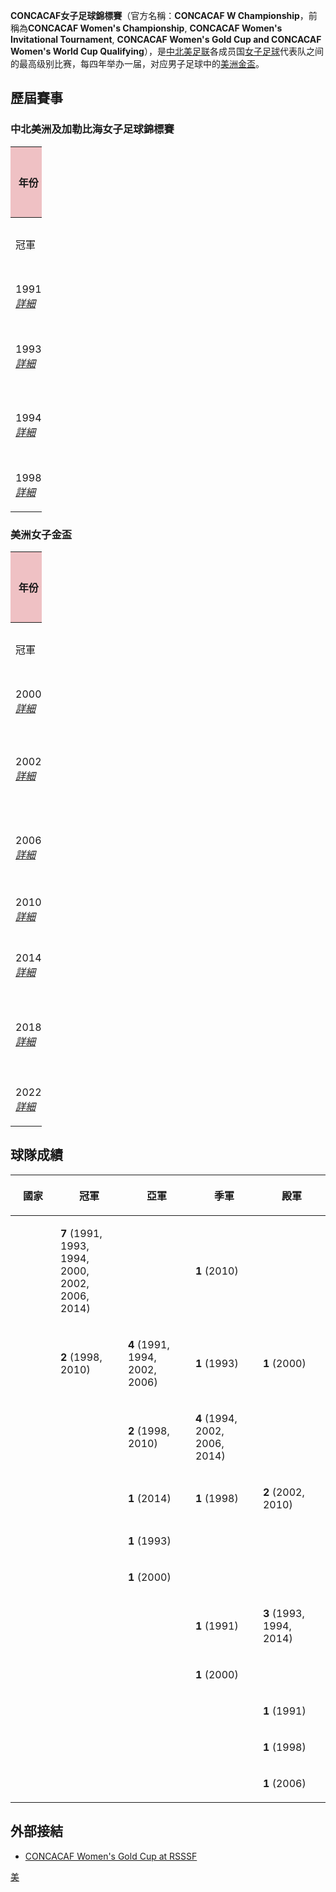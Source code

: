 {{infobox football tournament
| logo = 
| current = 
| founded = 1991年
| abolished = 
| region = [[北美洲|北美洲]] ([[中北美洲及加勒比海足球協會|CONCACAF]])
| number of teams = 8 隊
| current champions = {{fbw|USA}}（第 6 次）
| most successful team = {{fbw|USA}}（6 次）
| website = 
}}
'''CONCACAF女子足球錦標賽'''（官方名稱：'''CONCACAF W Championship'''，前稱為'''CONCACAF Women's Championship''', '''CONCACAF Women's Invitational Tournament''', '''CONCACAF Women's Gold Cup and CONCACAF Women's World Cup Qualifying'''），是[[中北美足联|中北美足联]]各成员国[[女子足球|女子足球]]代表队之间的最高级别比赛，每四年举办一届，对应男子足球中的[[美洲金盃|美洲金盃]]。

== 歷屆賽事 ==
=== 中北美洲及加勒比海女子足球錦標賽 ===
{| border="1" style="border-collapse:collapse; font-size:100%;" cellpadding="3" cellspacing="0" width="100%"
|- 
!rowspan="2" width="5%" style="background:#EFC1C4" |年份
!rowspan="2" width="9%" style="background:#EFC1C4" |主辦國
!rowspan="6" width="1%" |
!colspan="3" style="background:#EFC1C4" |決賽
!rowspan="6" width="1%" |
!colspan="3" style="background:#EFC1C4" |季軍戰
!rowspan="6" width="1%" |
!rowspan="2" width="6%" style="background:#EFC1C4" |參賽<br>隊數
|-
!width="15%" bgcolor=gold|冠軍
!width="9%"|比數
!width="15%" bgcolor=silver|亞軍
!width="15%" bgcolor=a67d3d|季軍
!width="9%"|比數
!width="15%" bgcolor=9acdff|殿軍

|- align=center bgcolor=#FFF0FF
|1991<br />''[[1991年中北美洲及加勒比海女子足球錦標賽|詳細]]''
|{{flag|HAI}}
|'''{{fbw-big|USA}}'''
|'''5–0'''
|{{fbw-big|CAN}}
|{{fbw-big|TRI}}
|'''4–2'''
|{{fbw-big|HAI}}
| 8

|- align=center bgcolor=#FFD4E4
|1993<br />''[[1993年中北美洲及加勒比海女子足球錦標賽|詳細]]''
|{{flag|USA}}
|'''{{fbw-big|USA}}'''
|'''小組賽'''
|{{fbw-big|NZL}}
|{{fbw-big|CAN}}
|'''小組賽'''
|{{fbw-big|TRI}}
| 4

|- align=center bgcolor=#FFF0FF
|1994<br />''[[1994年中北美洲及加勒比海女子足球錦標賽|詳細]]''
|{{flag|CAN}}
|'''{{fbw-big|USA}}'''
|'''小組賽'''
|{{fbw-big|CAN}}
|{{fbw-big|MEX}}
|'''小組賽'''
|{{fbw-big|TRI}}
| 5

|- align=center bgcolor=#FFD4E4
|1998<br />''[[1998年中北美洲及加勒比海女子足球錦標賽|詳細]]''
|{{flag|CAN}}
|'''{{fbw-big|CAN}}'''
|'''1–0'''
|{{fbw-big|MEX}}
|{{fbw-big|CRC}}
|'''4–0'''
|{{fbw-big|GUA}}
| 10
|}

=== 美洲女子金盃 ===
{| border="1" style="border-collapse:collapse; font-size:100%;" cellpadding="3" cellspacing="0" width="100%"
|- 
!rowspan="2" width="5%" style="background:#EFC1C4" |年份
!rowspan="2" width="9%" style="background:#EFC1C4" |主辦國
!rowspan="8" width="1%" |
!colspan="3" style="background:#EFC1C4" |決賽
!rowspan="8" width="1%" |
!colspan="3" style="background:#EFC1C4" |季軍戰
!rowspan="8" width="1%" |
!rowspan="2" width="6%" style="background:#EFC1C4" |參賽<br>隊數
|-
!width="15%" bgcolor=gold|冠軍
!width="9%"|比數
!width="15%" bgcolor=silver|亞軍
!width="15%" bgcolor=a67d3d|季軍
!width="9%"|比數
!width="15%" bgcolor=9acdff|殿軍

|- align=center bgcolor=#FFF0FF
|2000<br />''[[2000年美洲女子金盃|詳細]]''
|{{flag|USA}}
|'''{{fbw-big|USA}}'''
|'''1–0'''
|{{fbw-big|BRA}}
|{{fbw-big|CHN}}
|'''2–1'''
|{{fbw-big|CAN}}
| 10

|- align=center bgcolor=#FFD4E4
|2002<br />''[[2002年美洲女子金盃|詳細]]''
|{{flag|USA}}<br> {{flag|CAN}}
|'''{{fbw-big|USA}}'''
|'''2–1'''<br><small>（[[黃金入球|黃金入球]]）</small>
|{{fbw-big|CAN}}
|{{fbw-big|MEX}}
|'''4–1'''
|{{fbw-big|CRC}}
| 8

|- align=center bgcolor=#FFF0FF
|2006<br />''[[2006年美洲女子金盃|詳細]]''
|{{flag|USA}}
|'''{{fbw-big|USA}}'''
|'''2–1'''<small>（[[加時賽|加時]]）</small>
|{{fbw-big|CAN}}
|{{fbw-big|MEX}}
|'''3–0'''
|{{fbw-big|JAM}}
| 6

|- align=center bgcolor=#FFD4E4
|2010<br />''[[2010年美洲女子金盃|詳細]]''
|{{flag|MEX}}
|'''{{fbw-big|CAN}}'''
|'''1–0'''
|{{fbw-big|MEX}}
|{{fbw-big|USA}}
|'''3–0'''
|{{fbw-big|CRC}}
| 8

|- align=center bgcolor=#FFF0FF
|2014<br />''[[2014年美洲女子金盃|詳細]]''
|{{flag|USA}}
|'''{{fbw-big|USA}}'''
|'''6–0'''
|{{fbw-big|CRC}}
|{{fbw-big|MEX}}
|'''4–2'''<small>（[[加時賽|加時]]）</small>
|{{fbw-big|TRI}}
| 8

|- align=center bgcolor=#FFD4E4
|2018<br />''[[2018年美洲女子金盃|詳細]]''
|{{flag|USA}}
|'''{{fbw-big|United States}}'''
|'''2–0'''
|{{fbw-big|Canada}}
|{{fbw-big|Jamaica}}
|'''2–2''' {{aet}}<br />(4–2 [[十二碼|十二碼]])'''
|{{fbw-big|Panama}}
| 8

|- align=center bgcolor=#FFF0FF
|2022<br />''[[2022年美洲女子金盃|詳細]]''
|{{flag|MEX}}
!
|
|
|
!
|
|
|
!
|
|}

== 球隊成績 ==
{| class="wikitable"
|-
! style="width:12%;"| 國家
! style="width:18%;"| 冠軍
! style="width:18%;"| 亞軍
! style="width:18%;"| 季軍
! style="width:18%;"| 殿軍
|-
|{{fbw|USA}}
|bgcolor=gold|'''7''' (1991, 1993, 1994, 2000, 2002, 2006, 2014)
|
|bgcolor=a67d3d|'''1''' (2010)
|
|-
|{{fbw|CAN}}
|bgcolor=gold|'''2''' (1998, 2010)
|bgcolor=silver|'''4''' (1991, 1994, 2002, 2006)
|bgcolor=a67d3d|'''1''' (1993)
|bgcolor=9acdff|'''1''' (2000)
|-
|{{fbw|MEX}}
|
|bgcolor=silver|'''2''' (1998, 2010)
|bgcolor=a67d3d|'''4''' (1994, 2002, 2006, 2014)
|
|-
|{{fbw|CRC}}
|
|bgcolor=silver|'''1''' (2014)
|bgcolor=a67d3d|'''1''' (1998)
|bgcolor=9acdff|'''2''' (2002, 2010)
|-
|''{{fbw|NZL}}''
|
|bgcolor=silver|'''1''' (1993)
|
|
|-
|''{{fbw|BRA}}''
|
|bgcolor=silver|'''1''' (2000)
|
|
|-
|{{fbw|TRI}}
|
|
|bgcolor=a67d3d|'''1''' (1991)
|bgcolor=9acdff|'''3''' (1993, 1994, 2014)
|-
|''{{fbw|CHN}}''
|
|
|bgcolor=a67d3d|'''1''' (2000)
|
|-
|{{fbw|HAI}}
|
|
|
|bgcolor=9acdff|'''1''' (1991)
|-
|{{fbw|GUA}}
|
|
|
|bgcolor=9acdff|'''1''' (1998)
|-
|{{fbw|JAM}}
|
|
|
|bgcolor=9acdff|'''1''' (2006)
|}

== 外部接結 ==
*{{en icon}}[http://www.rsssf.com/tablesc/cam-women.html CONCACAF Women's Gold Cup at RSSSF] {{Wayback|url=http://www.rsssf.com/tablesc/cam-women.html |date=20121222221144 }}
{{CONCACAF賽事}}
{{國際女子足球}}

[[Category:女子足球赛事|美]]